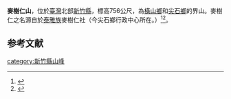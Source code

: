 '''麥樹仁山'''，位於[[臺灣|臺灣]]北部[[新竹縣|新竹縣]]，標高756公尺，為[[橫山鄉_(台灣)|橫山鄉]]和[[尖石鄉|尖石鄉]]的界山。麥樹仁之名源自於[[泰雅族|泰雅族]]麥樹仁社（今尖石鄉行政中心所在。）<ref>{{cite web| publisher=國立新竹社會教育館網站| title=橫山鄉鄉土教學參考資料| url=http://www.nhcsec.gov.tw/station/hc09/country1.htm| accessdate=2007年9月18日}}{{dead link|date=2018年5月 |bot=InternetArchiveBot |fix-attempted=yes }}</ref><ref>{{cite book|author=馬路灣 |title=桃竹苗生活圈百科全圖 |year=2003 |publisher=戶外生活圖書 |location=臺北市 |isbn=957-8987-54-4 }}</ref>。

==参考文献==
<div class="references-small">
<references />
</div>

{{tw-geo-stub}}

[[category:新竹縣山峰|category:新竹縣山峰]]